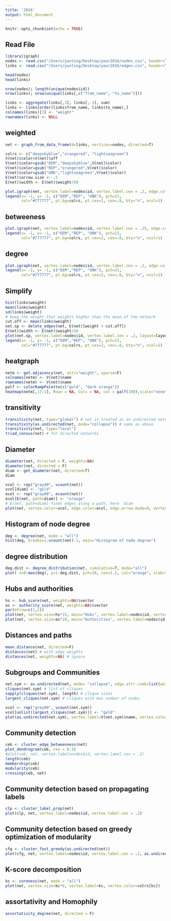 ```yaml
---
title: '2016'
output: html_document
---
```


```r
knitr::opts_chunk$set(echo = TRUE)
```

## Read File

```r
library(igraph)
nodes <- read.csv("/Users/yunting/Desktop/year2016/nodes.csv", header=T, as.is=T)
links <- read.csv("/Users/yunting/Desktop/year2016/edges.csv", header=T, as.is=T)

head(nodes)
head(links)

nrow(nodes); length(unique(nodes$id))
nrow(links); nrow(unique(links[,c("from_name", "to_name")]))

links <- aggregate(links[,3], links[,-3], sum)
links <- links[order(links$from_name, links$to_name),]
colnames(links)[3] <- "weight"
rownames(links) <- NULL
```

## weighted
```r
net <- graph_from_data_frame(d=links, vertices=nodes, directed=T)

colrs <- c("deepskyblue","orangered", "lightseagreen")
V(net)$color=V(net)$aff
V(net)$color=gsub("DEM","deepskyblue",V(net)$color) 
V(net)$color=gsub("REP","orangered",V(net)$color) 
V(net)$color=gsub("UNK","lightseagreen",V(net)$color)
E(net)$arrow.size <- .5
E(net)$width <- E(net)$weight/50

plot.igraph(net, vertex.label=nodes$id, vertex.label.cex = .2, edge.color="orange")
legend(x= -1, y= -1, c("DEM","REP", "UNK"), pch=21,
       col="#777777", pt.bg=colrs, pt.cex=2, cex=.8, bty="n", ncol=1)
```

## betweeness
```r
plot.igraph(net, vertex.label=nodes$id, vertex.label.cex = .25, edge.color="orange", vertex.size=betweenness(net)*4 )
legend(x= -1, y= -1, c("DEM","REP", "UNK"), pch=21,
       col="#777777", pt.bg=colrs, pt.cex=2, cex=.8, bty="n", ncol=1)
```

## degree
```r
plot.igraph(net, vertex.label=nodes$id, vertex.label.cex = .2, edge.color="orange", vertex.size=degree(net)*1 )
legend(x= -1, y= -1, c("DEM","REP", "UNK"), pch=21,
       col="#777777", pt.bg=colrs, pt.cex=2, cex=.8, bty="n", ncol=1)
```

## Simplify
```r
hist(links$weight)
mean(links$weight)
sd(links$weight)
# keep the weight that weights higher than the mean of the network
cut.off <- mean(links$weight)
net.sp <- delete_edges(net, E(net)[weight < cut.off])
E(net)$width <- E(net)$weight/30
plot(net.sp, vertex.label=nodes$id, vertex.label.cex = .2, layout=layout.circle)
legend(x= -1, y= -1, c("DEM","REP", "UNK"), pch=21,
       col="#777777", pt.bg=colrs, pt.cex=2, cex=.8, bty="n", ncol=1)
```

## heatgraph
```r
netm <- get.adjacency(net, attr="weight", sparse=F)
colnames(netm) <- V(net)$name
rownames(netm) <- V(net)$name
palf <- colorRampPalette(c("gold", "dark orange"))
heatmap(netm[,17:1], Rowv = NA, Colv = NA, col = palf(100),scale="none", margins=c(10,10) )
```

## transitivity
```r
transitivity(net, type="global") # net is treated as an undirected network 
transitivity(as.undirected(net, mode="collapse")) # same as above 
transitivity(net, type="local")
triad_census(net) # for directed networks
```

## Diameter
```r
diameter(net, directed = F, weights=NA)
diameter(net, directed = F)
diam <- get_diameter(net, directed=T)
diam

vcol <- rep("gray40", vcount(net))
vcol[diam] <- "gold"
ecol <- rep("gray80", ecount(net))
ecol[E(net, path=diam)] <- "orange"
# E(net, path=diam) finds edges along a path, here  diam  
plot(net, vertex.color=vcol, edge.color=ecol, edge.arrow.mode=0, vertex.label=nodes$id, vertex.label.cex = .2)
```

## Histogram of node degree
```r
deg <- degree(net, mode = "all")
hist(deg, breaks=1:vcount(net)-1, main="Histogram of node degree")
```

## degree distribution
```r
deg.dist <- degree_distribution(net, cumulative=T, mode="all") 
plot( x=0:max(deg), y=1-deg.dist, pch=19, cex=1.2, col="orange", xlab="Degree", ylab="Cumulative Frequency")
```

## Hubs and authorities
```r
hs <- hub_score(net, weights=NA)$vector
as <- authority_score(net, weights=NA)$vector
par(mfrow=c(1,2))
plot(net, vertex.size=hs*15, main="Hubs", vertex.label=nodes$id, vertex.label.cex = .15)
plot(net, vertex.size=as*20, main="Authorities", vertex.label=nodes$id, vertex.label.cex = .15)
```

## Distances and paths
```r
mean_distance(net, directed=F)
distances(net) # with edge weights 
distances(net, weights=NA) # ignore
```

## Subgroups and Communities
```r
net.sym <- as.undirected(net, mode= "collapse", edge.attr.comb=list(weight="sum", "ignore"))
cliques(net.sym) # list of cliques 
sapply(cliques(net.sym), length) # clique sizes 
largest_cliques(net.sym) # cliques with max number of nodes

vcol <- rep("grey80", vcount(net.sym)) 
vcol[unlist(largest_cliques(net.sym))] <- "gold" 
plot(as.undirected(net.sym), vertex.label=V(net.sym)$name, vertex.color=vcol, vertex.label=nodes$id, vertex.label.cex = .3)
```

## Community detection
```r
ceb <- cluster_edge_betweenness(net) 
plot_dendrogram(ceb, cex = 0.3)
#plot(ceb, net, vertex.label=nodes$id, vertex.label.cex = .2)
length(ceb)
membership(ceb)
modularity(ceb)
crossing(ceb, net)
```

## Community detection based on propagating labels
```r
clp <- cluster_label_prop(net)
plot(clp, net, vertex.label=nodes$id, vertex.label.cex = .2)
```

## Community detection based on greedy optimization of modularity
```r
cfg <- cluster_fast_greedy(as.undirected(net))
plot(cfg, net, vertex.label=nodes$id, vertex.label.cex = .2, as.undirected(net))
```

## K-score decomposition
```r
kc <- coreness(net, mode = "all")
plot(net, vertex.size=kc*6, vertex.label=kc, vertex.color=colrs[kc])
```

## assortativity and Homophily
```r
assortativity_degree(net, directed = F)
```